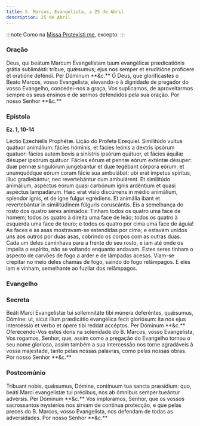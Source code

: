 ```yaml
---
title: S. Marcos, Evangelista, a 25 de Abril
description: 25 de Abril
---
```


:::note
Como na [Missa Protexísti me](/missal/comum/9martir), excepto:
:::


### Oração

<div class="side-by-side not-content">
  <span>
    Deus, qui beátum Marcum Evangelístam tuum evangélicæ prædicatiónis grátia
    sublimásti: tríbue, quǽsumus; ejus nos semper et eruditióne profícere et
    oratióne deféndi. Per Dóminum **&c.**
  </span>
  <span>
    Ó Deus, que glorificastes o Beato Marcos, vosso Evangelista, elevando-o à
    dignidade de pregador do vosso Evangelho, concedei-nos a graça, Vos
    suplicamos, de aproveitarmos sempre os seus ensinos e de sermos defendidos
    pela sua oração. Por nosso Senhor **&c.**
  </span>
</div>

### Epístola

**Ez. 1, 10-14**

<div class="side-by-side not-content">
  <span>Léctio Ezechiélis Prophétæ.</span>
  <span>Lição do Profeta Ezequiel.</span>
  <span>
    Similitúdo vultus quátuor animálium: fácies hóminis, et fácies leónis a
    dextris ipsórum quatuor: fácies autem bovis a sinístris ipsórum quátuor, et
    fácies áquilæ désuper ipsórum quátuor. Fácies eórum et pennæ eórum exténtæ
    désuper: duæ pennæ singulórum jungebántur et duæ tegébant córpora eórum: et
    unumquódque eórum coram fácie sua ambulábat: ubi erat ímpetus spíritus,
    illuc gradiebántur, nec revertebántur cum ambulárent. Et similitúdo
    animálium, aspéctus eórum quasi carbónum ignis ardéntium et quasi aspéctus
    lampadárum. Hæc erat visio discúrrens in médio animálium, splendor ignis, et
    de igne fulgur egrédiens. Et animália ibant et revertebántur in
    similitúdinem fúlguris coruscántis.
  </span>
  <span>
    Eis a semelhança do rosto dos quatro seres animados: Tinham todos os quatro
    uma face de homem; todos os quatro à direita uma face de leão; todos os
    quatro à esquerda uma face de touro; e todos os quatro por cima uma face de
    águia! As faces e as asas mostravam-se estendidas por cima; e estavam unidos
    uns aos outros por duas asas, cobrindo os corpos com as outras duas. Cada um
    deles caminhava para a frente do seu rosto, e iam até onde os impelia o
    espírito, não se voltando enquanto andavam. Estes seres tinham o aspecto de
    carvões de fogo a arder e de lâmpadas acesas. Viam-se crepitar no meio deles
    chamas de fogo, saindo do fogo relâmpagos. E eles iam e vinham, semelhante
    ao fuzilar dos relâmpagos.
  </span>
</div>

### Evangelho

<LinkCard href="/missal/santos/02-06-1#evangelho" title="S. Tito, B. e Conf." />

### Secreta

<div class="side-by-side not-content">
  <span>
    Beáti Marci Evangelístæ tui sollemnitáte tibi múnera deferéntes, quǽsumus,
    Dómine: ut, sicut illum prædicátio evangélica fecit gloriósum: ita nos ejus
    intercéssio et verbo et ópere tibi reddat accéptos. Per Dóminum **&c.**
  </span>
  <span>
    Oferecendo-Vos estes dons na solenidade do B. Marcos, vosso Evangelista, Vos
    rogamos, Senhor, que, assim como a pregação do Evangelho tornou o seu nome
    glorioso, assim também a sua intercessão nos torne agradáveis à vossa
    majestade, tanto pelas nossas palavras, como pelas nossas obras. Por nosso
    Senhor **&c.**
  </span>
</div>

### Postcomúnio

<div class="side-by-side not-content">
  <span>
    Tríbuant nobis, quǽsumus, Dómine, contínuum tua sancta præsídium: quo, beáti
    Marci evangelístæ tui précibus, nos ab ómnibus semper tueántur advérsis. Per
    Dóminum **&c.**
  </span>
  <span>
    Vos imploramos, Senhor, que os vossos sacrossantos mystérios nos sirvam de
    contínua protecção, e que pelas preces do B. Marcos, vosso Evangelista, nos
    defendam de todas as adversidades. Por nosso Senhor **&c.**
  </span>
</div>
